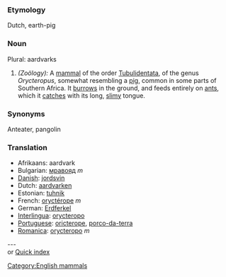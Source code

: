 ===Etymology===
Dutch, earth-pig
===Noun===
Plural: aardvarks
#''(Zoölogy):'' A  [[mammal]] of the order [[Tubulidentata]], of the genus ''Orycteropus'', somewhat resembling a [[pig]], common in some parts of Southern Africa. It [[burrows]] in the ground, and feeds entirely on [[ant]]s, which it [[catches]] with its long, [[slimy]] tongue.

===Synonyms===
Anteater, pangolin

===Translation===
*Afrikaans: aardvark
*Bulgarian: [[мравояд]] ''m''
*[[Danish]]: [[jordsvin]]
*Dutch: [[aardvarken]]
*Estonian: [[tuhnik]]
*French: [[oryctérope]] ''m''
*German: [[Erdferkel]]
*[[Interlingua]]: [[orycteropo]]
*[[Portuguese]]: [[oricterope]], [[porco-da-terra]]
*[[Romanica]]: [[orycteropo]] ''m''

---
{{Index_A}}<br>or [[Quick index]]

[[Category:English mammals]]